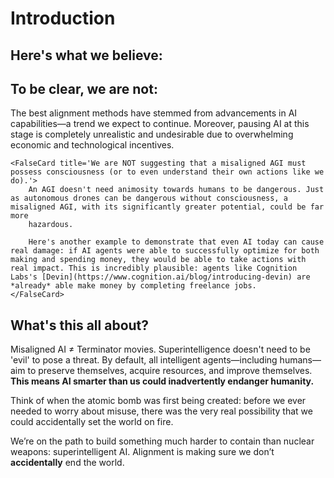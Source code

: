 
# Introduction

## Here's what we believe:

<Values />


## To be clear, we are not:

<div className='space-y-5 -mt-2'>
    <FalseCard title='We do NOT advocate for slowing or pausing AI capabilities research.'>
        The best alignment methods have stemmed from advancements in AI capabilities—a trend we expect to continue. Moreover, pausing AI at this stage is completely unrealistic and undesirable due to overwhelming economic and
        technological incentives.
    </FalseCard>

    <FalseCard title='We are NOT suggesting that a misaligned AGI must possess consciousness (or to even understand their own actions like we do).'>
        An AGI doesn't need animosity towards humans to be dangerous. Just as autonomous drones can be dangerous without consciousness, a misaligned AGI, with its significantly greater potential, could be far more
        hazardous.

        Here's another example to demonstrate that even AI today can cause real damage: if AI agents were able to successfully optimize for both making and spending money, they would be able to take actions with real impact. This is incredibly plausible: agents like Cognition Labs's [Devin](https://www.cognition.ai/blog/introducing-devin) are *already* able make money by completing freelance jobs. 
    </FalseCard>
</div>

## What's this all about?

Misaligned AI ≠ Terminator movies. Superintelligence doesn't need to be 'evil' to pose a threat. By default, all intelligent agents—including
humans—aim to preserve themselves, acquire resources, and improve themselves. <b>This means AI smarter than us could inadvertently endanger humanity.</b>

Think of when the atomic bomb was first being created: before we ever needed to worry about misuse, there was the very real possibility that we could accidentally set the world on fire.

We’re on the path to build something much harder to contain than nuclear weapons: superintelligent AI. Alignment is making sure we don’t <b>accidentally</b> end the world.

<CTA />